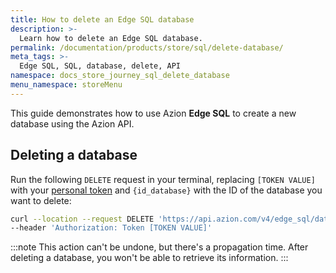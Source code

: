 ```yaml
---
title: How to delete an Edge SQL database
description: >-
  Learn how to delete an Edge SQL database.
permalink: /documentation/products/store/sql/delete-database/
meta_tags: >-
  Edge SQL, SQL, database, delete, API
namespace: docs_store_journey_sql_delete_database
menu_namespace: storeMenu
---
```


This guide demonstrates how to use Azion **Edge SQL** to create a new database using the Azion API.

## Deleting a database

Run the following `DELETE` request in your terminal, replacing `[TOKEN VALUE]` with your [personal token](/en/documentation/products/guides/personal-tokens/) and `{id_database}` with the ID of the database you want to delete:

```bash
curl --location --request DELETE 'https://api.azion.com/v4/edge_sql/databases/{id_database}' \
--header 'Authorization: Token [TOKEN VALUE]'
```

:::note
This action can't be undone, but there's a propagation time. After deleting a database, you won't be able to retrieve its information.
:::
